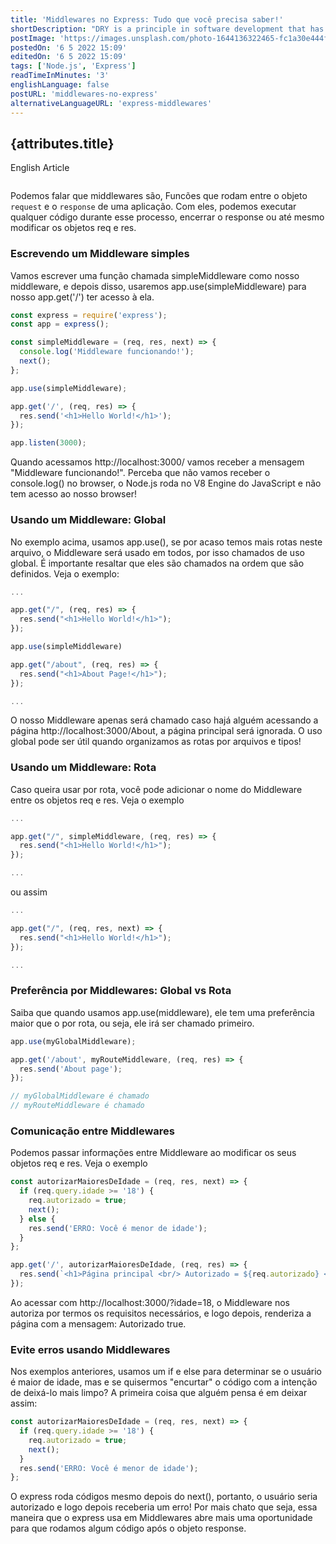 ```yaml
---
title: 'Middlewares no Express: Tudo que você precisa saber!'
shortDescription: "DRY is a principle in software development that has been followed by a large part of the programming community and basically"
postImage: 'https://images.unsplash.com/photo-1644136322465-fc1a30e444ff?ixlib=rb-1.2.1&ixid=MnwxMjA3fDB8MHxwaG90by1wYWdlfHx8fGVufDB8fHx8&auto=format&fit=crop&w=684&q=80'
postedOn: '6 5 2022 15:09'
editedOn: '6 5 2022 15:09'
tags: ['Node.js', 'Express']
readTimeInMinutes: '3'
englishLanguage: false
postURL: 'middlewares-no-express'
alternativeLanguageURL: 'express-middlewares'
---
```




## {attributes.title}

<Link to={`/blog/${attributes.alternativeLanguageURL}`}>
  <div>English Article</div>
</Link>

<img
  src={attributes.mainImage}
  alt=''
  title='Imagem de @darth_u'
  className='MainImage'
/>

Podemos falar que middlewares são, <Highlight>Funcões que rodam entre o objeto `request`
e o `response` de uma aplicação</Highlight>. Com eles, podemos executar qualquer
código durante esse processo, encerrar o <CodeFragment>response</CodeFragment> ou até mesmo modificar os
objetos <CodeFragment>req</CodeFragment> e <CodeFragment>res</CodeFragment>.

### Escrevendo um Middleware simples

Vamos escrever uma função chamada <CodeFragment>simpleMiddleware</CodeFragment> como nosso middleware,
e depois disso, usaremos <CodeFragment>app.use(simpleMiddleware)</CodeFragment> para nosso <CodeFragment>app.get('/')</CodeFragment> ter acesso à ela.

```js
const express = require('express');
const app = express();

const simpleMiddleware = (req, res, next) => {
  console.log('Middleware funcionando!');
  next();
};

app.use(simpleMiddleware);

app.get('/', (req, res) => {
  res.send('<h1>Hello World!</h1>');
});

app.listen(3000);
```

Quando acessamos <CodeFragment>http://localhost:3000/</CodeFragment> vamos receber a mensagem <CodeFragment>"Middleware funcionando!"</CodeFragment>.
Perceba que não vamos receber o <CodeFragment>console.log()</CodeFragment> no browser, o Node.js roda no <Highlight>V8 Engine</Highlight> do
JavaScript e não tem acesso ao nosso browser!

### Usando um Middleware: Global

No exemplo acima, usamos <CodeFragment>app.use()</CodeFragment>, se por acaso temos mais rotas neste arquivo, o Middleware
será usado em todos, por isso chamados de uso global. É importante resaltar que eles são chamados na ordem que são definidos.
Veja o exemplo:

```js
...

app.get("/", (req, res) => {
  res.send("<h1>Hello World!</h1>");
});

app.use(simpleMiddleware)

app.get("/about", (req, res) => {
  res.send("<h1>About Page!</h1>");
});

...

```

O nosso Middleware apenas será chamado caso hajá alguém acessando a página <CodeFragment>http://localhost:3000/About</CodeFragment>, a página
principal será ignorada. O uso global pode ser útil quando organizamos as rotas por arquivos e tipos!

### Usando um Middleware: Rota

Caso queira usar por rota, você pode adicionar o nome do Middleware entre os objetos <CodeFragment>req</CodeFragment> e <CodeFragment>res</CodeFragment>.
Veja o exemplo

```js
...

app.get("/", simpleMiddleware, (req, res) => {
  res.send("<h1>Hello World!</h1>");
});

...
```

ou assim

```js
...

app.get("/", (req, res, next) => {
  res.send("<h1>Hello World!</h1>");
});

...
```

### Preferência por Middlewares: Global vs Rota

Saiba que quando usamos <CodeFragment>app.use(middleware)</CodeFragment>, ele tem uma preferência maior que o por rota, ou seja, ele irá ser chamado primeiro.

```js
app.use(myGlobalMiddleware);

app.get('/about', myRouteMiddleware, (req, res) => {
  res.send('About page');
});

// myGlobalMiddleware é chamado
// myRouteMiddleware é chamado
```

### Comunicação entre Middlewares

Podemos passar informações entre Middleware ao modificar os seus objetos <CodeFragment>req</CodeFragment> e <CodeFragment>res</CodeFragment>. Veja o exemplo

```js
const autorizarMaioresDeIdade = (req, res, next) => {
  if (req.query.idade >= '18') {
    req.autorizado = true;
    next();
  } else {
    res.send('ERRO: Você é menor de idade');
  }
};

app.get('/', autorizarMaioresDeIdade, (req, res) => {
  res.send(`<h1>Página principal <br/> Autorizado = ${req.autorizado} </h1>`);
});
```

Ao acessar com <CodeFragment>http://localhost:3000/?idade=18</CodeFragment>, o Middleware nos autoriza por termos os requisitos necessários, e logo depois, renderiza
a página com a mensagem: Autorizado <CodeFragment>true</CodeFragment>.

<PostImage image={messagePT} description='' />

### Evite erros usando Middlewares

Nos exemplos anteriores, usamos um <CodeFragment>if</CodeFragment> e <CodeFragment>else</CodeFragment> para determinar se o usuário é maior de idade,
mas e se quisermos "encurtar" o código com a intenção de deixá-lo mais limpo? A primeira coisa que alguém pensa é em deixar assim:

```js
const autorizarMaioresDeIdade = (req, res, next) => {
  if (req.query.idade >= '18') {
    req.autorizado = true;
    next();
  }
  res.send('ERRO: Você é menor de idade');
};
```

O express roda códigos mesmo depois do <CodeFragment>next()</CodeFragment>, portanto, o usuário seria autorizado e logo depois receberia um erro!
Por mais chato que seja, essa maneira que o express usa em Middlewares abre mais uma oportunidade para que rodamos algum código após o
objeto <CodeFragment>response</CodeFragment>.
